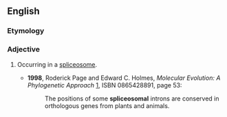 ==English==

===Etymology===
{{suffix|spliceosome|al|lang=en}}

===Adjective===
{{en-adj|-}}

# {{label|en|genetics}} Occurring in a [[spliceosome]].
#* '''1998''', Roderick Page and Edward C. Holmes, ''Molecular Evolution: A Phylogenetic Approach'' [http://books.google.com/books?id=ky2mB7VVeWQC], ISBN 0865428891, page 53:
#*: The positions of some '''spliceosomal''' introns are conserved in orthologous genes from plants and animals.